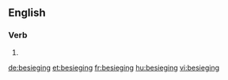 
==English==

===Verb===
{{head|en}}

# {{present participle of|besiege}}

[[de:besieging]]
[[et:besieging]]
[[fr:besieging]]
[[hu:besieging]]
[[vi:besieging]]